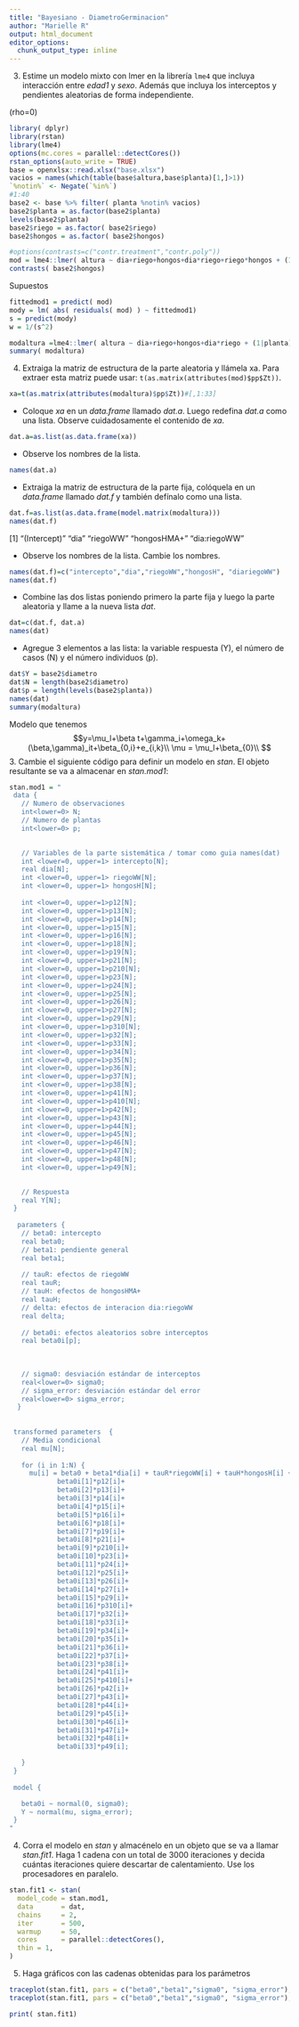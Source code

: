 ```yaml
---
title: "Bayesiano - DiametroGerminacion"
author: "Marielle R"
output: html_document
editor_options: 
  chunk_output_type: inline
---
```



3. Estime un modelo mixto con lmer en la librería `lme4` que incluya interacción entre *edad1* y *sexo*. Además que incluya los interceptos y pendientes aleatorias de forma independiente.

(rho=0)

```r
library( dplyr)
library(rstan)
library(lme4)
options(mc.cores = parallel::detectCores())
rstan_options(auto_write = TRUE)
base = openxlsx::read.xlsx("base.xlsx")
vacios = names(which(table(base$altura,base$planta)[1,]>1))
`%notin%` <- Negate(`%in%`)
#1:40
base2 <- base %>% filter( planta %notin% vacios) 
base2$planta = as.factor(base2$planta)
levels(base2$planta)
base2$riego = as.factor( base2$riego)
base2$hongos = as.factor( base2$hongos)
```
```r
#options(contrasts=c("contr.treatment","contr.poly"))
mod = lme4::lmer( altura ~ dia+riego+hongos+dia*riego+riego*hongos + (1+dia|planta) , REML = F, data = base2)
contrasts( base2$hongos)
```

Supuestos
```r
fittedmod1 = predict( mod)
mody = lm( abs( residuals( mod) ) ~ fittedmod1)
s = predict(mody)
w = 1/(s^2)
```


```r
modaltura =lme4::lmer( altura ~ dia+riego+hongos+dia*riego + (1|planta), REML = T, data = base2, weights = w)
summary( modaltura)
```

4. Extraiga la matriz de estructura de la parte aleatoria y llámela xa.  Para extraer esta matriz puede usar: `t(as.matrix(attributes(mod)$pp$Zt))`. 
```r
xa=t(as.matrix(attributes(modaltura)$pp$Zt))#[,1:33]
```

+ Coloque *xa* en un *data.frame* llamado *dat.a*. Luego redefina *dat.a* como una lista.  Observe cuidadosamente el contenido de *xa*.  
```r
dat.a=as.list(as.data.frame(xa))
```

+ Observe los nombres de la lista.
```r
names(dat.a)
```

+ Extraiga la matriz de estructura de la parte fija, colóquela en un *data.frame* llamado *dat.f* y también defínalo como una lista.
```r
dat.f=as.list(as.data.frame(model.matrix(modaltura)))
names(dat.f)
```
[1] "(Intercept)" "dia"         "riegoWW"     "hongosHMA+"  "dia:riegoWW"

+ Observe los nombres de la lista. Cambie los nombres.
```r
names(dat.f)=c("intercepto","dia","riegoWW","hongosH", "diariegoWW")
names(dat.f)
```

+ Combine las dos listas poniendo primero la parte fija y luego la parte aleatoria y llame a la nueva lista *dat*.
```r
dat=c(dat.f, dat.a)
names(dat)
```

+ Agregue 3 elementos a las lista: la variable respuesta (Y), el número de casos (N) y el número individuos (p).
```r
dat$Y = base2$diametro
dat$N = length(base2$diametro)
dat$p = length(levels(base2$planta))
names(dat)
summary(modaltura)
```

Modelo que tenemos
$$y=\mu_l+\beta t+\gamma_i+\omega_k+(\beta,\gamma)_it+\beta_{0,i}+e_{i,k}\\
\mu = \mu_l+\beta_{0}\\
$$3. Cambie el siguiente código para definir un modelo en *stan*. El objeto resultante se va a almacenar en *stan.mod1*:


```r
stan.mod1 = "
 data {
   // Numero de observaciones
   int<lower=0> N;
   // Numero de plantas
   int<lower=0> p;

 
   // Variables de la parte sistemática / tomar como guia names(dat)
   int <lower=0, upper=1> intercepto[N];
   real dia[N];
   int <lower=0, upper=1> riegoWW[N];
   int <lower=0, upper=1> hongosH[N];
   
   int <lower=0, upper=1>p12[N];
   int <lower=0, upper=1>p13[N];
   int <lower=0, upper=1>p14[N];
   int <lower=0, upper=1>p15[N];
   int <lower=0, upper=1>p16[N];
   int <lower=0, upper=1>p18[N];
   int <lower=0, upper=1>p19[N];
   int <lower=0, upper=1>p21[N];
   int <lower=0, upper=1>p210[N];
   int <lower=0, upper=1>p23[N];
   int <lower=0, upper=1>p24[N];
   int <lower=0, upper=1>p25[N];
   int <lower=0, upper=1>p26[N];
   int <lower=0, upper=1>p27[N];
   int <lower=0, upper=1>p29[N];
   int <lower=0, upper=1>p310[N];
   int <lower=0, upper=1>p32[N];
   int <lower=0, upper=1>p33[N];
   int <lower=0, upper=1>p34[N];
   int <lower=0, upper=1>p35[N];
   int <lower=0, upper=1>p36[N];
   int <lower=0, upper=1>p37[N];
   int <lower=0, upper=1>p38[N];
   int <lower=0, upper=1>p41[N];
   int <lower=0, upper=1>p410[N];
   int <lower=0, upper=1>p42[N];
   int <lower=0, upper=1>p43[N];
   int <lower=0, upper=1>p44[N];
   int <lower=0, upper=1>p45[N];
   int <lower=0, upper=1>p46[N];
   int <lower=0, upper=1>p47[N];
   int <lower=0, upper=1>p48[N];
   int <lower=0, upper=1>p49[N];

   
   // Respuesta
   real Y[N];
 }
 
  parameters {
   // beta0: intercepto
   real beta0;
   // beta1: pendiente general
   real beta1;
   
   // tauR: efectos de riegoWW
   real tauR;
   // tauH: efectos de hongosHMA+
   real tauH;
   // delta: efectos de interacion dia:riegoWW
   real delta;
   
   // beta0i: efectos aleatorios sobre interceptos
   real beta0i[p];
  
   
   
   // sigma0: desviación estándar de interceptos
   real<lower=0> sigma0;         
   // sigma_error: desviación estándar del error
   real<lower=0> sigma_error;       
  }
 
 
 transformed parameters  {
   // Media condicional
   real mu[N];
 
   for (i in 1:N) {
     mu[i] = beta0 + beta1*dia[i] + tauR*riegoWW[i] + tauH*hongosH[i] + delta*dia[i]*riegoWW[i] +
            beta0i[1]*p12[i]+
            beta0i[2]*p13[i]+
            beta0i[3]*p14[i]+
            beta0i[4]*p15[i]+
            beta0i[5]*p16[i]+
            beta0i[6]*p18[i]+
            beta0i[7]*p19[i]+
            beta0i[8]*p21[i]+
            beta0i[9]*p210[i]+
            beta0i[10]*p23[i]+
            beta0i[11]*p24[i]+
            beta0i[12]*p25[i]+
            beta0i[13]*p26[i]+
            beta0i[14]*p27[i]+
            beta0i[15]*p29[i]+
            beta0i[16]*p310[i]+
            beta0i[17]*p32[i]+
            beta0i[18]*p33[i]+
            beta0i[19]*p34[i]+
            beta0i[20]*p35[i]+
            beta0i[21]*p36[i]+
            beta0i[22]*p37[i]+
            beta0i[23]*p38[i]+
            beta0i[24]*p41[i]+
            beta0i[25]*p410[i]+
            beta0i[26]*p42[i]+
            beta0i[27]*p43[i]+
            beta0i[28]*p44[i]+
            beta0i[29]*p45[i]+
            beta0i[30]*p46[i]+
            beta0i[31]*p47[i]+
            beta0i[32]*p48[i]+
            beta0i[33]*p49[i];

   }
 }
 
 model {

   beta0i ~ normal(0, sigma0);  
   Y ~ normal(mu, sigma_error);   
 }
"
```

4. Corra el modelo en *stan* y almacénelo en un objeto que se va a llamar *stan.fit1*. Haga 1 cadena con un total de 3000 iteraciones y decida cuántas iteraciones quiere descartar de calentamiento. Use los procesadores en paralelo.
```r
stan.fit1 <- stan(
  model_code = stan.mod1,
  data       = dat,
  chains     = 2,
  iter       = 500,
  warmup     = 50,
  cores      = parallel::detectCores(),
  thin = 1,
)
```

5. Haga gráficos con las cadenas obtenidas para los parámetros
```r
traceplot(stan.fit1, pars = c("beta0","beta1","sigma0", "sigma_error"), inc_warmup = TRUE)
traceplot(stan.fit1, pars = c("beta0","beta1","sigma0", "sigma_error"), inc_warmup = FALSE)
```

```r
print( stan.fit1)
```

